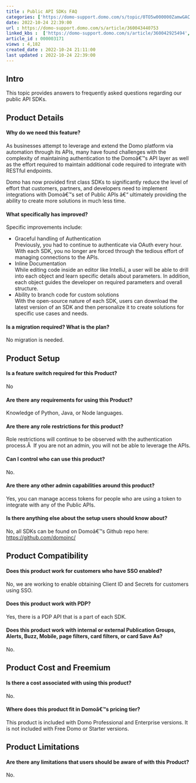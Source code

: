 ```yaml
---
title : Public API SDKs FAQ
categories: ['https://domo-support.domo.com/s/topic/0TO5w000000ZamwGAC']
date: 2022-10-24 22:39:00
url : https://domo-support.domo.com/s/article/360043440753
linked_kbs :  ['https://domo-support.domo.com/s/article/360042925494', 'https://domo-support.domo.com/s/knowledge-base', 'https://domo-support.domo.com/s/article/360043429953', 'https://domo-support.domo.com/s/article/360043429933', 'https://domo-support.domo.com/s/article/360043429693', 'https://domo-support.domo.com/s/topic/0TO5w000000ZamwGAC', 'https://domo-support.domo.com/s/article/360043440753', 'https://domo-support.domo.com/s/article/360043429913']
article_id : 000003171
views : 4,182
created_date : 2022-10-24 21:11:00
last updated : 2022-10-24 22:39:00
---
```




Intro
-----


This topic provides answers to frequently asked questions regarding our public API SDKs.


Product Details
---------------


#### Why do we need this feature?


As businesses attempt to leverage and extend the Domo platform via automation through its APIs, many have found challenges with the complexity of maintaining authentication to the Domoâ€™s API layer as well as the effort required to maintain additional code required to integrate with RESTful endpoints.


Domo has now provided first class SDKs to significantly reduce the level of effort that customers, partners, and developers need to implement integrations with Domoâ€™s set of Public APIs â€“ ultimately providing the ability to create more solutions in much less time.


#### What specifically has improved?


Specific improvements include:



* Graceful handling of Authentication  
 Previously, you had to continue to authenticate via OAuth every hour. With each SDK, you no longer are forced through the tedious effort of managing connections to the APIs.
* Inline Documentation  
 While editing code inside an editor like IntelliJ, a user will be able to drill into each object and learn specific details about parameters. In addition, each object guides the developer on required parameters and overall structure.
* Ability to branch code for custom solutions  
 With the open-source nature of each SDK, users can download the latest version of an SDK and then personalize it to create solutions for specific use cases and needs.


#### Is a migration required? What is the plan?


No migration is needed.


Product Setup
-------------


#### Is a feature switch required for this Product?


No


#### Are there any requirements for using this Product?


Knowledge of Python, Java, or Node languages.


#### Are there any role restrictions for this product?


Role restrictions will continue to be observed with the authentication process.Â  If you are not an admin, you will not be able to leverage the APIs.


#### Can I control who can use this product?


No.


#### Are there any other admin capabilities around this product?


Yes, you can manage access tokens for people who are using a token to integrate with any of the Public APIs.


#### Is there anything else about the setup users should know about?


No, all SDKs can be found on Domoâ€™s Github repo here: <https://github.com/domoinc/>


Product Compatibility
---------------------


#### Does this product work for customers who have SSO enabled?


No, we are working to enable obtaining Client ID and Secrets for customers using SSO.


#### Does this product work with PDP?


Yes, there is a PDP API that is a part of each SDK.


#### Does this product work with internal or external Publication Groups, Alerts, Buzz, Mobile, page filters, card filters, or card Save As?


No.


Product Cost and Freemium
-------------------------


#### Is there a cost associated with using this product?


No.


#### Where does this product fit in Domoâ€™s pricing tier?


This product is included with Domo Professional and Enterprise versions. It is not included with Free Domo or Starter versions.


Product Limitations
-------------------


#### Are there any limitations that users should be aware of with this Product?


No.